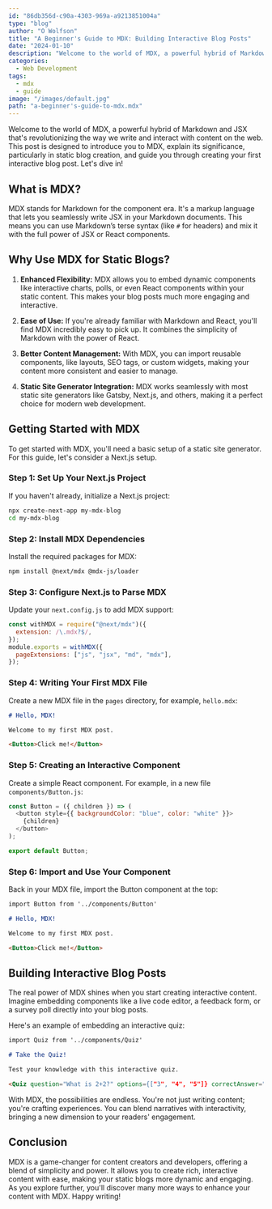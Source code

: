 ```yaml
---
id: "86db356d-c90a-4303-969a-a9213851004a"
type: "blog"
author: "O Wolfson"
title: "A Beginner's Guide to MDX: Building Interactive Blog Posts"
date: "2024-01-10"
description: "Welcome to the world of MDX, a powerful hybrid of Markdown and JSX that's revolutionizing the way we write and interact with content on the web. "
categories:
  - Web Development
tags:
  - mdx
  - guide
image: "/images/default.jpg"
path: "a-beginner's-guide-to-mdx.mdx"
---
```


Welcome to the world of MDX, a powerful hybrid of Markdown and JSX that's revolutionizing the way we write and interact with content on the web. This post is designed to introduce you to MDX, explain its significance, particularly in static blog creation, and guide you through creating your first interactive blog post. Let's dive in!

## What is MDX?

MDX stands for Markdown for the component era. It's a markup language that lets you seamlessly write JSX in your Markdown documents. This means you can use Markdown’s terse syntax (like `#` for headers) and mix it with the full power of JSX or React components.

## Why Use MDX for Static Blogs?

1. **Enhanced Flexibility:** MDX allows you to embed dynamic components like interactive charts, polls, or even React components within your static content. This makes your blog posts much more engaging and interactive.

2. **Ease of Use:** If you're already familiar with Markdown and React, you'll find MDX incredibly easy to pick up. It combines the simplicity of Markdown with the power of React.

3. **Better Content Management:** With MDX, you can import reusable components, like layouts, SEO tags, or custom widgets, making your content more consistent and easier to manage.

4. **Static Site Generator Integration:** MDX works seamlessly with most static site generators like Gatsby, Next.js, and others, making it a perfect choice for modern web development.

## Getting Started with MDX

To get started with MDX, you'll need a basic setup of a static site generator. For this guide, let's consider a Next.js setup.

### Step 1: Set Up Your Next.js Project

If you haven't already, initialize a Next.js project:

```bash
npx create-next-app my-mdx-blog
cd my-mdx-blog
```

### Step 2: Install MDX Dependencies

Install the required packages for MDX:

```bash
npm install @next/mdx @mdx-js/loader
```

### Step 3: Configure Next.js to Parse MDX

Update your `next.config.js` to add MDX support:

```javascript
const withMDX = require("@next/mdx")({
  extension: /\.mdx?$/,
});
module.exports = withMDX({
  pageExtensions: ["js", "jsx", "md", "mdx"],
});
```

### Step 4: Writing Your First MDX File

Create a new MDX file in the `pages` directory, for example, `hello.mdx`:

```markdown
# Hello, MDX!

Welcome to my first MDX post.

<Button>Click me!</Button>
```

### Step 5: Creating an Interactive Component

Create a simple React component. For example, in a new file `components/Button.js`:

```javascript
const Button = ({ children }) => (
  <button style={{ backgroundColor: "blue", color: "white" }}>
    {children}
  </button>
);

export default Button;
```

### Step 6: Import and Use Your Component

Back in your MDX file, import the Button component at the top:

```markdown
import Button from '../components/Button'

# Hello, MDX!

Welcome to my first MDX post.

<Button>Click me!</Button>
```

## Building Interactive Blog Posts

The real power of MDX shines when you start creating interactive content. Imagine embedding components like a live code editor, a feedback form, or a survey poll directly into your blog posts.

Here's an example of embedding an interactive quiz:

```markdown
import Quiz from '../components/Quiz'

# Take the Quiz!

Test your knowledge with this interactive quiz.

<Quiz question="What is 2+2?" options={["3", "4", "5"]} correctAnswer="4" />
```

With MDX, the possibilities are endless. You're not just writing content; you're crafting experiences. You can blend narratives with interactivity, bringing a new dimension to your readers' engagement.

## Conclusion

MDX is a game-changer for content creators and developers, offering a blend of simplicity and power. It allows you to create rich, interactive content with ease, making your static blogs more dynamic and engaging. As you explore further, you'll discover many more ways to enhance your content with MDX. Happy writing!
